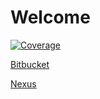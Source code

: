 
<Meta title="Welcome" />

# Welcome

[![Coverage](https://sonarqube.nsf.gov/api/project_badges/measure?project=nsf-ui-foundation&metric=coverage)](https://sonarqube.nsf.gov/dashboard?id=nsf-ui-foundation)

[Bitbucket](https://bitbucket.nsf.gov/projects/NSF-FE/repos/ui-foundation/browse)

[Nexus](https://dis-nexus.nsf.gov:8443/nexus/#browse/search/npm=format%3Dnpm%20AND%20group%3D%40nsf%20AND%20name.raw%3Dui-foundation)

